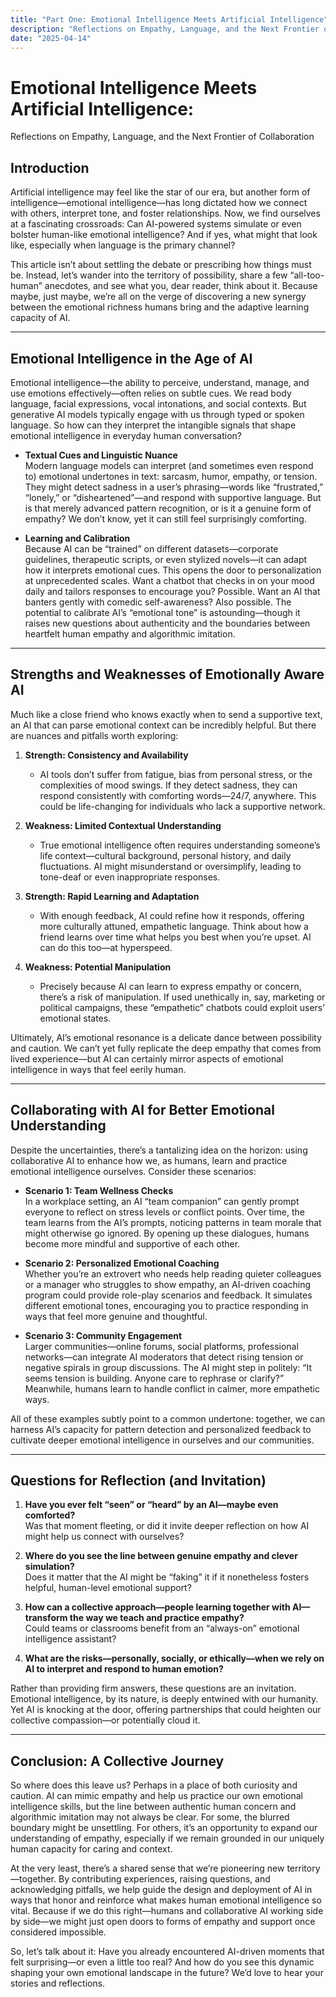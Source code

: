 ```yaml
---
title: "Part One: Emotional Intelligence Meets Artificial Intelligence"
description: "Reflections on Empathy, Language, and the Next Frontier of Collaboration"
date: "2025-04-14"
---
```


# Emotional Intelligence Meets Artificial Intelligence: 
Reflections on Empathy, Language, and the Next Frontier of Collaboration

## Introduction

Artificial intelligence may feel like the star of our era, but another form of intelligence—emotional intelligence—has long dictated how we connect with others, interpret tone, and foster relationships. Now, we find ourselves at a fascinating crossroads: Can AI-powered systems simulate or even bolster human-like emotional intelligence? And if yes, what might that look like, especially when language is the primary channel?

This article isn’t about settling the debate or prescribing how things must be. Instead, let’s wander into the territory of possibility, share a few “all-too-human” anecdotes, and see what you, dear reader, think about it. Because maybe, just maybe, we’re all on the verge of discovering a new synergy between the emotional richness humans bring and the adaptive learning capacity of AI.

---

## Emotional Intelligence in the Age of AI

Emotional intelligence—the ability to perceive, understand, manage, and use emotions effectively—often relies on subtle cues. We read body language, facial expressions, vocal intonations, and social contexts. But generative AI models typically engage with us through typed or spoken language. So how can they interpret the intangible signals that shape emotional intelligence in everyday human conversation?

- **Textual Cues and Linguistic Nuance**  
  Modern language models can interpret (and sometimes even respond to) emotional undertones in text: sarcasm, humor, empathy, or tension. They might detect sadness in a user’s phrasing—words like “frustrated,” “lonely,” or “disheartened”—and respond with supportive language. But is that merely advanced pattern recognition, or is it a genuine form of empathy? We don’t know, yet it can still feel surprisingly comforting.

- **Learning and Calibration**  
  Because AI can be “trained” on different datasets—corporate guidelines, therapeutic scripts, or even stylized novels—it can adapt how it interprets emotional cues. This opens the door to personalization at unprecedented scales. Want a chatbot that checks in on your mood daily and tailors responses to encourage you? Possible. Want an AI that banters gently with comedic self-awareness? Also possible. The potential to calibrate AI’s “emotional tone” is astounding—though it raises new questions about authenticity and the boundaries between heartfelt human empathy and algorithmic imitation.

---

## Strengths and Weaknesses of Emotionally Aware AI

Much like a close friend who knows exactly when to send a supportive text, an AI that can parse emotional context can be incredibly helpful. But there are nuances and pitfalls worth exploring:

1. **Strength: Consistency and Availability**  
   - AI tools don’t suffer from fatigue, bias from personal stress, or the complexities of mood swings. If they detect sadness, they can respond consistently with comforting words—24/7, anywhere. This could be life-changing for individuals who lack a supportive network.

2. **Weakness: Limited Contextual Understanding**  
   - True emotional intelligence often requires understanding someone’s life context—cultural background, personal history, and daily fluctuations. AI might misunderstand or oversimplify, leading to tone-deaf or even inappropriate responses.

3. **Strength: Rapid Learning and Adaptation**  
   - With enough feedback, AI could refine how it responds, offering more culturally attuned, empathetic language. Think about how a friend learns over time what helps you best when you’re upset. AI can do this too—at hyperspeed.

4. **Weakness: Potential Manipulation**  
   - Precisely because AI can learn to express empathy or concern, there’s a risk of manipulation. If used unethically in, say, marketing or political campaigns, these “empathetic” chatbots could exploit users’ emotional states.

Ultimately, AI’s emotional resonance is a delicate dance between possibility and caution. We can’t yet fully replicate the deep empathy that comes from lived experience—but AI can certainly mirror aspects of emotional intelligence in ways that feel eerily human.

---

## Collaborating with AI for Better Emotional Understanding

Despite the uncertainties, there’s a tantalizing idea on the horizon: using collaborative AI to enhance how we, as humans, learn and practice emotional intelligence ourselves. Consider these scenarios:

- **Scenario 1: Team Wellness Checks**  
  In a workplace setting, an AI “team companion” can gently prompt everyone to reflect on stress levels or conflict points. Over time, the team learns from the AI’s prompts, noticing patterns in team morale that might otherwise go ignored. By opening up these dialogues, humans become more mindful and supportive of each other.

- **Scenario 2: Personalized Emotional Coaching**  
  Whether you’re an extrovert who needs help reading quieter colleagues or a manager who struggles to show empathy, an AI-driven coaching program could provide role-play scenarios and feedback. It simulates different emotional tones, encouraging you to practice responding in ways that feel more genuine and thoughtful.

- **Scenario 3: Community Engagement**  
  Larger communities—online forums, social platforms, professional networks—can integrate AI moderators that detect rising tension or negative spirals in group discussions. The AI might step in politely: “It seems tension is building. Anyone care to rephrase or clarify?” Meanwhile, humans learn to handle conflict in calmer, more empathetic ways.

All of these examples subtly point to a common undertone: together, we can harness AI’s capacity for pattern detection and personalized feedback to cultivate deeper emotional intelligence in ourselves and our communities.

---

## Questions for Reflection (and Invitation)

1. **Have you ever felt “seen” or “heard” by an AI—maybe even comforted?**  
   Was that moment fleeting, or did it invite deeper reflection on how AI might help us connect with ourselves?

2. **Where do you see the line between genuine empathy and clever simulation?**  
   Does it matter that the AI might be “faking” it if it nonetheless fosters helpful, human-level emotional support?

3. **How can a collective approach—people learning together with AI—transform the way we teach and practice empathy?**  
   Could teams or classrooms benefit from an “always-on” emotional intelligence assistant?

4. **What are the risks—personally, socially, or ethically—when we rely on AI to interpret and respond to human emotion?**

Rather than providing firm answers, these questions are an invitation. Emotional intelligence, by its nature, is deeply entwined with our humanity. Yet AI is knocking at the door, offering partnerships that could heighten our collective compassion—or potentially cloud it.

---

## Conclusion: A Collective Journey

So where does this leave us? Perhaps in a place of both curiosity and caution. AI can mimic empathy and help us practice our own emotional intelligence skills, but the line between authentic human concern and algorithmic imitation may not always be clear. For some, the blurred boundary might be unsettling. For others, it’s an opportunity to expand our understanding of empathy, especially if we remain grounded in our uniquely human capacity for caring and context.

At the very least, there’s a shared sense that we’re pioneering new territory—together. By contributing experiences, raising questions, and acknowledging pitfalls, we help guide the design and deployment of AI in ways that honor and reinforce what makes human emotional intelligence so vital. Because if we do this right—humans and collaborative AI working side by side—we might just open doors to forms of empathy and support once considered impossible.

So, let’s talk about it: Have you already encountered AI-driven moments that felt surprising—or even a little too real? And how do you see this dynamic shaping your own emotional landscape in the future? We’d love to hear your stories and reflections.